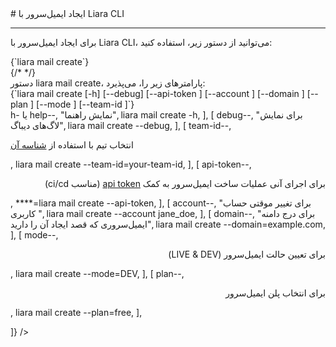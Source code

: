 

<Layout>
<Head>
<title>مستندات ساخت و ایجاد ایمیل‌سرور با Liara CLI - لیارا</title>
<meta property="og:title" content="مستندات خدمات رایانش ابری لیارا" />
<meta property="og:description" content="مستندات مربوط به نحوه ساخت و ایجاد ایمیل‌سرور در رابط کاربری خط فرمان لیارا"  />
</Head>
# ایجاد ایمیل‌سرور با Liara CLI
<hr className="mb-2" />

برای 
ایجاد ایمیل‌سرور با Liara CLI،
می‌توانید از دستور زیر، استفاده کنید: 

<div className="h-2" />
<div dir="ltr">
<Highlight className='bash'>
{`liara mail create`}
</Highlight>
</div>
<div className="h-2" />
{/* <Asciinema id="create-db-using-cli" /> */}


<Section id="command-parameters" title="پارامترهای دستور" />
دستور <Important>liara mail create</Important>، پارامترهای زیر را، می‌پذیرد:

<div className="h-2" />
<div dir="ltr">
<Highlight className='bash'>
{`liara mail create [-h] [--debug] [--api-token <value>] [--account <value>] [--domain <value>]
[--plan <value>] [--mode <value>] [--team-id <value>]`}
</Highlight>
</div>

<Table headers={[
  "پارامتر",
  "توضیحات",
  "مثال",
]} data={[
  [
    <Important>h- یا help--</Important>,
    "نمایش راهنما",
    <Important>liara mail create -h</Important>,
  ],
  [
    <Important>debug--</Important>,
    "برای نمایش لاگ‌های دیباگ",
    <Important>liara mail create --debug</Important>,
  ],
   [
    <Important>team-id--</Important>,
    <p>انتخاب تیم با استفاده از <a href="/references/api/about/#team-id" className="text-[#2196f3]">شناسه آن</a></p>,
    <Important>liara mail create --team-id=your-team-id</Important>,
  ],
  [
    <Important>api-token--</Important>,
    <div dir="rtl">
    <p> برای اجرای آنی عملیات ساخت ایمیل‌سرور به کمک <a href="/references/api/about" className="text-[#2196f3] ">api token</a> (مناسب ci/cd)</p>
    </div>,
    <Important>****=liara mail create --api-token</Important>,
  ],
  [
    <Important>account--</Important>,
    "برای تغییر موقتی حساب کاربری ",
    <Important>liara mail create --account jane_doe</Important>,
  ],
  [
    <Important>domain--</Important>,
    "برای درج دامنه ایمیل‌سروری که قصد ایجاد آن را دارید",
    <Important>liara mail create --domain=example.com</Important>,
  ],
  [
    <Important>mode--</Important>,
    <div dir="rtl">
    <p>برای تعیین حالت ایمیل‌سرور (LIVE & DEV)</p>
    </div>,
    <Important>liara mail create --mode=DEV</Important>,
  ],
  [
    <Important>plan--</Important>,
    <div dir="rtl">
    <p>برای انتخاب پلن ایمیل‌سرور</p>
    </div>,
    <Important>liara mail create --plan=free</Important>,
  ],

]} />
<div className="h-3" />

</Layout>